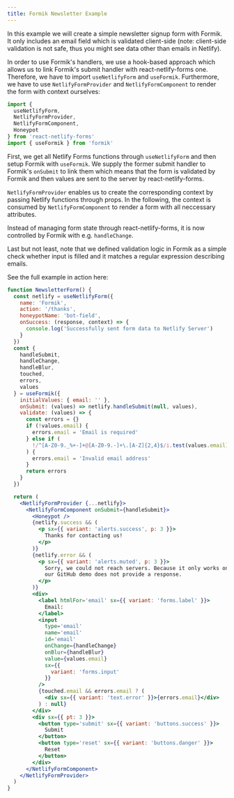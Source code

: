 ```yaml
---
title: Formik Newsletter Example
---
```


In this example we will create a simple newsletter signup form with Formik. It only includes an email field which is validated client-side (note: client-side validation is not safe, thus you might see data other than emails in Netlify).

In order to use Formik's handlers, we use a hook-based approach which allows us to link Formik's submit handler with react-netlify-forms one. Therefore, we have to import `useNetlifyForm` and `useFormik`. Furthermore, we have to use `NetlifyFormProvider` and `NetlifyFormComponent` to render the form with context ourselves:

```js
import {
  useNetlifyForm,
  NetlifyFormProvider,
  NetlifyFormComponent,
  Honeypot
} from 'react-netlify-forms'
import { useFormik } from 'formik'
```

First, we get all Netlify Forms functions through `useNetlifyForm` and then setup Formik with `useFormik`. We supply the former submit handler to Formik's `onSubmit` to link them which means that the form is validated by Formik and then values are sent to the server by react-netlify-forms.

`NetlifyFormProvider` enables us to create the corresponding context by passing Netlify functions through props. In the following, the context is consumed by `NetlifyFormComponent` to render a form with all neccessary attributes.

Instead of managing form state through react-netlify-forms, it is now controlled by Formik with e.g. `handleChange`.

Last but not least, note that we defined validation logic in Formik as a simple check whether input is filled and it matches a regular expression describing emails.

See the full example in action here:

```jsx live
function NewsletterForm() {
  const netlify = useNetlifyForm({
    name: 'Formik',
    action: '/thanks',
    honeypotName: 'bot-field',
    onSuccess: (response, context) => {
      console.log('Successfully sent form data to Netlify Server')
    }
  })
  const {
    handleSubmit,
    handleChange,
    handleBlur,
    touched,
    errors,
    values
  } = useFormik({
    initialValues: { email: '' },
    onSubmit: (values) => netlify.handleSubmit(null, values),
    validate: (values) => {
      const errors = {}
      if (!values.email) {
        errors.email = 'Email is required'
      } else if (
        !/^[A-Z0-9._%+-]+@[A-Z0-9.-]+\.[A-Z]{2,4}$/i.test(values.email)
      ) {
        errors.email = 'Invalid email address'
      }
      return errors
    }
  })

  return (
    <NetlifyFormProvider {...netlify}>
      <NetlifyFormComponent onSubmit={handleSubmit}>
        <Honeypot />
        {netlify.success && (
          <p sx={{ variant: 'alerts.success', p: 3 }}>
            Thanks for contacting us!
          </p>
        )}
        {netlify.error && (
          <p sx={{ variant: 'alerts.muted', p: 3 }}>
            Sorry, we could not reach servers. Because it only works on Netlify,
            our GitHub demo does not provide a response.
          </p>
        )}
        <div>
          <label htmlFor='email' sx={{ variant: 'forms.label' }}>
            Email:
          </label>
          <input
            type='email'
            name='email'
            id='email'
            onChange={handleChange}
            onBlur={handleBlur}
            value={values.email}
            sx={{
              variant: 'forms.input'
            }}
          />
          {touched.email && errors.email ? (
            <div sx={{ variant: 'text.error' }}>{errors.email}</div>
          ) : null}
        </div>
        <div sx={{ pt: 3 }}>
          <button type='submit' sx={{ variant: 'buttons.success' }}>
            Submit
          </button>
          <button type='reset' sx={{ variant: 'buttons.danger' }}>
            Reset
          </button>
        </div>
      </NetlifyFormComponent>
    </NetlifyFormProvider>
  )
}
```

